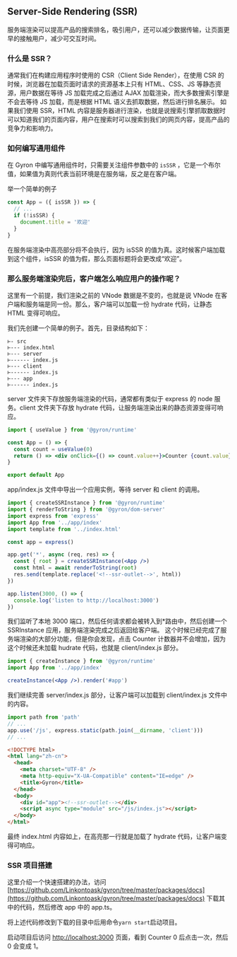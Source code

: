 ## Server-Side Rendering (SSR)

服务端渲染可以提高产品的搜索排名，吸引用户，还可以减少数据传输，让页面更早的接触用户，减少可交互时间。

### 什么是 SSR？

通常我们在构建应用程序时使用的 CSR（Client Side Render），在使用 CSR 的时候，浏览器在加载页面时请求的资源基本上只有 HTML、CSS、JS 等静态资源，用户数据在等待 JS 加载完成之后通过 AJAX 加载渲染，而大多数搜索引擎是不会去等待 JS 加载，而是根据 HTML 语义去抓取数据，然后进行排名展示。
如果我们使用 SSR，HTML 内容是服务器进行渲染，也就是说搜索引擎抓取数据时可以知道我们的页面内容，用户在搜索时可以搜索到我们的网页内容，提高产品的竞争力和影响力。

### 如何编写通用组件

在 Gyron 中编写通用组件时，只需要关注组件参数中的 `isSSR` ，它是一个布尔值，如果值为真则代表当前环境是在服务端，反之是在客户端。

举一个简单的例子

```jsx line=4
const App = ({ isSSR }) => {
  // ...
  if (!isSSR) {
    document.title = '欢迎'
  }
}
```

在服务端渲染中高亮部分将不会执行，因为 isSSR 的值为真。这时候客户端加载到这个组件，isSSR 的值为假，那么页面标题将会更改成“欢迎”。

### 那么服务端渲染完后，客户端怎么响应用户的操作呢？

这里有一个前提，我们渲染之前的 VNode 数据是不变的，也就是说 VNode 在客户端和服务端是同一份。那么，客户端可以加载一份 hydrate 代码，让静态 HTML 变得可响应。

我们先创建一个简单的例子。首先，目录结构如下：

```
⊢- src
⊢--- index.html
⊢--- server
⊢------ index.js
⊢--- client
⊢------ index.js
⊢--- app
⊢------ index.js
```

server 文件夹下存放服务端渲染的代码，通常都有类似于 express 的 node 服务。client 文件夹下存放 hydrate 代码，让服务端渲染出来的静态资源变得可响应。

```jsx filename=app/index.js
import { useValue } from '@gyron/runtime'

const App = () => {
  const count = useValue(0)
  return () => <div onClick={() => count.value++}>Counter {count.value}</div>
}

export default App
```

app/index.js 文件中导出一个应用实例，等待 server 和 client 的调用。

```jsx filename=server/index.js
import { createSSRInstance } from '@gyron/runtime'
import { renderToString } from '@gyron/dom-server'
import express from 'express'
import App from '../app/index'
import template from '../index.html'

const app = express()

app.get('*', async (req, res) => {
  const { root } = createSSRInstance(<App />)
  const html = await renderToString(root)
  res.send(template.replace('<!--ssr-outlet-->', html))
})

app.listen(3000, () => {
  console.log('listen to http://localhost:3000')
})
```

我们监听了本地 3000 端口，然后任何请求都会被转入到\*路由中，然后创建一个 SSRInstance 应用，服务端渲染完成之后返回给客户端。
这个时候已经完成了服务端渲染的大部分功能，但是你会发现，点击 Counter 计数器并不会增加，因为这个时候还未加载 hudrate 代码，也就是 client/index.js 部分。

```jsx filename=client/index.js
import { createInstance } from '@gyron/runtime'
import App from '../app/index'

createInstance(<App />).render('#app')
```

我们继续完善 server/index.js 部分，让客户端可以加载到 client/index.js 文件中的内容。

```jsx filename=server/index.js
import path from 'path'
// ...
app.use('/js', express.static(path.join(__dirname, 'client')))
// ...
```

```html filename=index.html line=10
<!DOCTYPE html>
<html lang="zh-cn">
  <head>
    <meta charset="UTF-8" />
    <meta http-equiv="X-UA-Compatible" content="IE=edge" />
    <title>Gyron</title>
  </head>
  <body>
    <div id="app"><!--ssr-outlet--></div>
    <script async type="module" src="/js/index.js"></script>
  </body>
</html>
```

最终 index.html 内容如上，在高亮那一行就是加载了 hydrate 代码，让客户端变得可响应。

### SSR 项目搭建

这里介绍一个快速搭建的办法，访问 [https://github.com/Linkontoask/gyron/tree/master/packages/docs](https://github.com/Linkontoask/gyron/tree/master/packages/docs) 下载其中的代码，然后修改 app 中的 app.ts。

将上述代码修改到下载的目录中后用命令`yarn start`启动项目。

启动项目后访问 [http://localhost:3000](http://localhost:3000) 页面，看到 Counter 0 后点击一次，然后 0 会变成 1。
